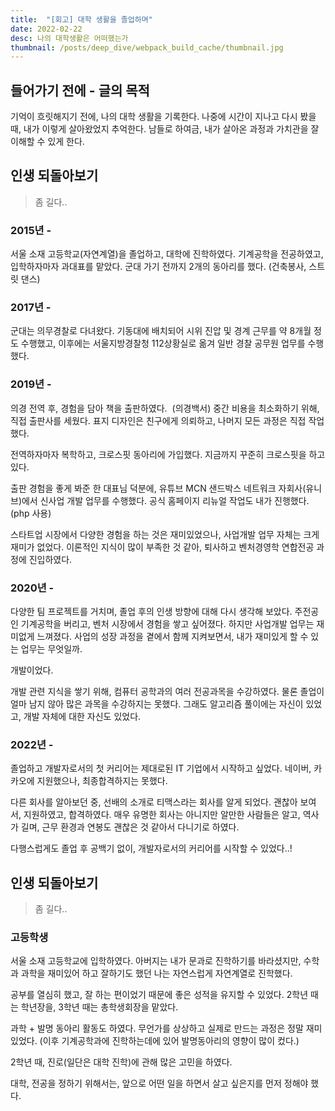 ```yaml
---
title:  "[회고] 대학 생활을 졸업하며"
date: 2022-02-22
desc: 나의 대학생활은 어떠했는가
thumbnail: /posts/deep_dive/webpack_build_cache/thumbnail.jpg
---
```


## 들어가기 전에 - 글의 목적

기억이 흐릿해지기 전에, 나의 대학 생활을 기록한다.
나중에 시간이 지나고 다시 봤을 때, 내가 이렇게 살아왔었지 추억한다.
남들로 하여금, 내가 살아온 과정과 가치관을 잘 이해할 수 있게 한다.

## 인생 되돌아보기

> 좀 길다..

### 2015년 -
서울 소재 고등학교(자연계열)을 졸업하고, 대학에 진학하였다.
기계공학을 전공하였고, 입학하자마자 과대표를 맡았다.
군대 가기 전까지 2개의 동아리를 했다. (건축봉사, 스트릿 댄스)

### 2017년 -
군대는 의무경찰로 다녀왔다. 
기동대에 배치되어 시위 진압 및 경계 근무를 약 8개월 정도 수행했고,
이후에는 서울지방경찰청 112상황실로 옮겨 일반 경찰 공무원 업무를 수행했다.

### 2019년 -
의경 전역 후, 경험을 담아 책을 출판하였다.  (의경백서)
중간 비용을 최소화하기 위해, 직접 출판사를 세웠다.
표지 디자인은 친구에게 의뢰하고, 나머지 모든 과정은 직접 작업했다.

전역하자마자 복학하고, 크로스핏 동아리에 가입했다.
지금까지 꾸준히 크로스핏을 하고 있다.

출판 경험을 좋게 봐준 한 대표님 덕분에,
유튜브 MCN 샌드박스 네트워크 자회사(유니브)에서 신사업 개발 업무를 수행했다.
공식 홈페이지 리뉴얼 작업도 내가 진행했다. (php 사용)

스타트업 시장에서 다양한 경험을 하는 것은 재미있었으나,
사업개발 업무 자체는 크게 재미가 없었다.
이론적인 지식이 많이 부족한 것 같아,
퇴사하고 벤처경영학 연합전공 과정에 진입하였다.

### 2020년 -
다양한 팀 프로젝트를 거치며, 졸업 후의 인생 방향에 대해 다시 생각해 보았다.
주전공인 기계공학을 버리고, 벤처 시장에서 경험을 쌓고 싶어졌다.
하지만 사업개발 업무는 재미없게 느껴졌다.
사업의 성장 과정을 곁에서 함께 지켜보면서, 내가 재미있게 할 수 있는 업무는 무엇일까.

개발이었다.

개발 관련 지식을 쌓기 위해, 컴퓨터 공학과의 여러 전공과목을 수강하였다.
물론 졸업이 얼마 남지 않아 많은 과목을 수강하지는 못했다.
그래도 알고리즘 풀이에는 자신이 있었고, 개발 자체에 대한 자신도 있었다.

### 2022년 -

졸업하고 개발자로서의 첫 커리어는 제대로된 IT 기업에서 시작하고 싶었다.
네이버, 카카오에 지원했으나, 최종합격하지는 못했다.

다른 회사를 알아보던 중, 선배의 소개로 티맥스라는 회사를 알게 되었다.
괜찮아 보여서, 지원하였고, 합격하였다.
매우 유명한 회사는 아니지만 알만한 사람들은 알고, 역사가 길며,
근무 환경과 연봉도 괜찮은 것 같아서 다니기로 하였다.

다행스럽게도 졸업 후 공백기 없이, 개발자로서의 커리어를 시작할 수 있었다..!

## 인생 되돌아보기

> 좀 길다.. 

### 고등학생

서울 소재 고등학교에 입학하였다.
아버지는 내가 문과로 진학하기를 바라셨지만, 
수학과 과학을 재미있어 하고 잘하기도 했던 나는 자연스럽게 자연계열로 진학했다.

공부를 열심히 했고, 잘 하는 편이었기 때문에 좋은 성적을 유지할 수 있었다. 
2학년 때는 학년장을, 3학년 때는 총학생회장을 맡았다. 

과학 + 발명 동아리 활동도 하였다.
무언가를 상상하고 실제로 만드는 과정은 정말 재미있었다.
(이후 기계공학과에 진학하는데에 있어 발명동아리의 영향이 많이 컸다.)

2학년 때, 진로(일단은 대학 진학)에 관해 많은 고민을 하였다. 

대학, 전공을 정하기 위해서는, 
앞으로 어떤 일을 하면서 살고 싶은지를 먼저 정해야 했다.

